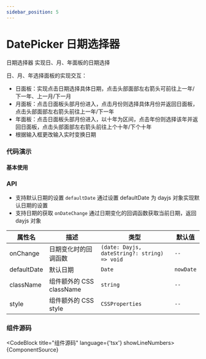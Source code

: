 ```yaml
---
sidebar_position: 5
---
```



# DatePicker 日期选择器

日期选择器 实现日、月、年面板的日期选择

日、月、年选择面板的实现交互：

- 日面板：实现点击日期选择具体日期，点击头部面部左右箭头可前往上一年/下一年、上一月/下一月
- 月面板：点击日面板头部月份进入，点击月份则选择具体月份并返回日面板，点击头部面部左右箭头前往上一年/下一年
- 年面板：点击日面板头部月份进入，以十年为区间，点击年份则选择该年并返回日面板，点击头部面部左右箭头前往上个十年/下个十年
- 根据输入框更改输入实时变换日期

### 代码演示

#### 基本使用


<DemoBlock src={DemoSrc}>
  <Demo />
</DemoBlock>

### API

- 支持默认日期的设置 `defaultDate` 通过设置 defaultDate 为 dayjs 对象实现默认日期的设置
- 支持日期的获取 `onDateChange` 通过日期变化的回调函数获取当前日期，返回 dayjs 对象

| 属性名      | 描述                     | 类型                                         | 默认值    |
| ----------- | ------------------------ | -------------------------------------------- | --------- |
| onChange    | 日期变化时的回调函数     | `(date: Dayjs, dateString?: string) => void` | `--`      |
| defaultDate | 默认日期                 | `Date`                                       | `nowDate` |
| className   | 组件额外的 CSS className | `string`                                     | `--`      |
| style       | 组件额外的 CSS style     | `CSSProperties`                              | `--`      |

### 组件源码

<CodeBlock title="组件源码" language={'tsx'} showLineNumbers>
  {ComponentSource}
</CodeBlock>
